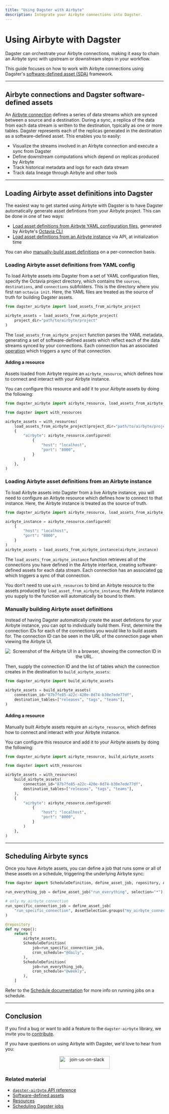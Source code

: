 ```yaml
---
title: "Using Dagster with Airbyte"
description: Integrate your Airbyte connections into Dagster.
---
```


# Using Airbyte with Dagster

Dagster can orchestrate your Airbyte connections, making it easy to chain an Airbyte sync with upstream or downstream steps in your workflow.

This guide focuses on how to work with Airbyte connections using Dagster's [software-defined asset (SDA)](/concepts/assets/software-defined-assets) framework.

---

## Airbyte connections and Dagster software-defined assets

An [Airbyte connection](https://docs.airbyte.com/understanding-airbyte/connections/) defines a series of data streams which are synced between a source and a destination. During a sync, a replica of the data from each data stream is written to the destination, typically as one or more tables. Dagster represents each of the replicas generated in the destination as a software-defined asset. This enables you to easily:

- Visualize the streams involved in an Airbyte connection and execute a sync from Dagster
- Define downstream computations which depend on replicas produced by Airbyte
- Track historical metadata and logs for each data stream
- Track data lineage through Airbyte and other tools

---

## Loading Airbyte asset definitions into Dagster

The easiest way to get started using Airbyte with Dagster is to have Dagster automatically generate asset defintions from your Airbyte project. This can be done in one of two ways:

- [Load asset definitions from Airbyte YAML configuration files](#loading-airbyte-asset-definitions-from-yaml-config), generated by Airbyte's [Octavia CLI](https://github.com/airbytehq/airbyte/tree/master/octavia-cli#what-is-octavia-cli)
- [Load asset definitions from an Airbyte instance](#loading-airbyte-asset-definitions-from-an-airbyte-instance) via API, at initialization time

You can also [manually-build asset definitions](#manually-building-airbyte-asset-definitions) on a per-connection basis.

### Loading Airbyte asset definitions from YAML config

To load Airbyte assets into Dagster from a set of YAML configuration files, specify the Octavia project directory, which contains the `sources`, `destinations`, and `connections` subfolders. This is the directory where you first ran `octavia init`. Here, the YAML files are treated as the source of truth for building Dagster assets.

```python startafter=start_load_assets_from_airbyte_project endbefore=end_load_assets_from_airbyte_project file=/integrations/airbyte/airbyte.py dedent=4
from dagster_airbyte import load_assets_from_airbyte_project

airbyte_assets = load_assets_from_airbyte_project(
    project_dir="path/to/airbyte/project"
)
```

The `load_assets_from_airbyte_project` function parses the YAML metadata, generating a set of software-defined assets which reflect each of the data streams synced by your connections. Each connection has an associated [operation](https://docs.dagster.io/concepts/ops-jobs-graphs/ops#ops) which triggers a sync of that connection.

#### Adding a resource

Assets loaded from Airbyte require an `airbyte_resource`, which defines how to connect and interact with your Airbyte instance.

You can configure this resource and add it to your Airbyte assets by doing the following:

```python startafter=start_airbyte_project_config endbefore=end_airbyte_project_config file=/integrations/airbyte/airbyte.py dedent=4
from dagster_airbyte import airbyte_resource, load_assets_from_airbyte_project

from dagster import with_resources

airbyte_assets = with_resources(
    load_assets_from_airbyte_project(project_dir="path/to/airbyte/project"),
    {
        "airbyte": airbyte_resource.configured(
            {
                "host": "localhost",
                "port": "8000",
            }
        )
    },
)
```

### Loading Airbyte asset definitions from an Airbyte instance

To load Airbyte assets into Dagster from a live Airbyte instance, you will need to configure an Airbyte resource which defines how to connect to that instance. Here, the Airbyte instance is treated as the source of truth.

```python startafter=start_load_assets_from_airbyte_instance endbefore=end_load_assets_from_airbyte_instance file=/integrations/airbyte/airbyte.py dedent=4
from dagster_airbyte import airbyte_resource, load_assets_from_airbyte_instance

airbyte_instance = airbyte_resource.configured(
    {
        "host": "localhost",
        "port": "8000",
    }
)
airbyte_assets = load_assets_from_airbyte_instance(airbyte_instance)
```

The `load_assets_from_airbyte_instance` function retrieves all of the connections you have defined in the Airbyte interface, creating software-defined assets for each data stream. Each connection has an associated [op](https://docs.dagster.io/concepts/ops-jobs-graphs/ops#ops) which triggers a sync of that connection.

You don't need to use `with_resources` to bind an Airbyte resource to the assets produced by `load_asset_from_airbyte_instance`; the Airbyte instance you supply to the function will automatically be bound to them.

### Manually building Airbyte asset definitions

Instead of having Dagster automatically create the asset defintions for your Airbyte instance, you can opt to individually build them. First, determine the connection IDs for each of the connections you would like to build assets for. The connection ID can be seen in the URL of the connection page when viewing the Airbyte UI.

<center>
  <Image
    alt="Screenshot of the Airbyte UI in a browser, showing the connection ID in the URL."
    src="/images/integrations/airbyte/airbyte_connection_id.png"
    width={1223}
    height={475}
  />
</center>

Then, supply the connection ID and the list of tables which the connection creates in the destination to `build_airbyte_assets`:

```python startafter=start_manually_define_airbyte_assets endbefore=end_manually_define_airbyte_assets file=/integrations/airbyte/airbyte.py dedent=4
from dagster_airbyte import build_airbyte_assets

airbyte_assets = build_airbyte_assets(
    connection_id="87b7fe85-a22c-420e-8d74-b30e7ede77df",
    destination_tables=["releases", "tags", "teams"],
)
```

#### Adding a resource

Manually built Airbyte assets require an `airbyte_resource`, which defines how to connect and interact with your Airbyte instance.

You can configure this resource and add it to your Airbyte assets by doing the following:

```python startafter=start_airbyte_manual_config endbefore=end_airbyte_manual_config file=/integrations/airbyte/airbyte.py dedent=4
from dagster_airbyte import airbyte_resource, build_airbyte_assets

from dagster import with_resources

airbyte_assets = with_resources(
    build_airbyte_assets(
        connection_id="87b7fe85-a22c-420e-8d74-b30e7ede77df",
        destination_tables=["releases", "tags", "teams"],
    ),
    {
        "airbyte": airbyte_resource.configured(
            {
                "host": "localhost",
                "port": "8000",
            }
        )
    },
)
```

---

## Scheduling Airbyte syncs

Once you have Airbyte assets, you can define a job that runs some or all of these assets on a schedule, triggering the underlying Airbyte sync:

```python startafter=start_schedule_assets endbefore=end_schedule_assets file=/integrations/airbyte/airbyte.py dedent=4
from dagster import ScheduleDefinition, define_asset_job, repository, AssetSelection

run_everything_job = define_asset_job("run_everything", selection="*")

# only my_airbyte_connection
run_specific_connection_job = define_asset_job(
    "run_specific_connection", AssetSelection.groups("my_airbyte_connection")
)

@repository
def my_repo():
    return [
        airbyte_assets,
        ScheduleDefinition(
            job=run_specific_connection_job,
            cron_schedule="@daily",
        ),
        ScheduleDefinition(
            job=run_everything_job,
            cron_schedule="@weekly",
        ),
    ]
```

Refer to the [Schedule documentation](/concepts/partitions-schedules-sensors/schedules#running-the-scheduler) for more info on running jobs on a schedule.

---

## Conclusion

If you find a bug or want to add a feature to the `dagster-airbyte` library, we invite you to [contribute](/community/contributing).

If you have questions on using Airbyte with Dagster, we'd love to hear from you:

<p align="center">
  <a href="https://dagster-slackin.herokuapp.com/" target="_blank">
    <Image
      alt="join-us-on-slack"
      src="/assets/join-us-on-slack.png"
      width="160"
      height="40"
    />
  </a>
</p>

### Related material

- [`dagster-airbyte` API reference](/\_apidocs/libraries/dagster-airbyte)
- [Software-defined assets](/concepts/assets/software-defined-assets)
- [Resources](/concepts/resources)
- [Scheduling Dagster jobs](/concepts/partitions-schedules-sensors/schedules#running-the-scheduler)
